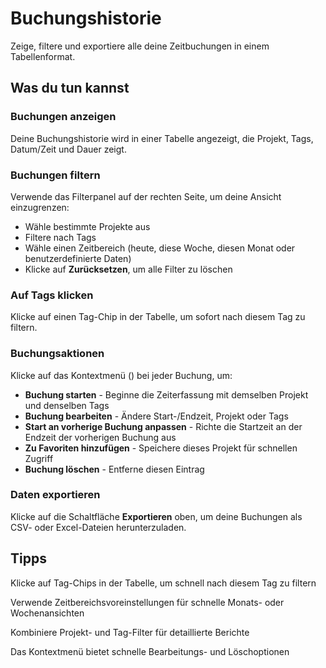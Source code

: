 # Buchungshistorie

Zeige, filtere und exportiere alle deine Zeitbuchungen in einem Tabellenformat.

## Was du tun kannst

### Buchungen anzeigen
Deine Buchungshistorie wird in einer Tabelle angezeigt, die Projekt, Tags, Datum/Zeit und Dauer zeigt.

### Buchungen filtern
Verwende das Filterpanel auf der rechten Seite, um deine Ansicht einzugrenzen:
- Wähle bestimmte Projekte aus
- Filtere nach Tags
- Wähle einen Zeitbereich (heute, diese Woche, diesen Monat oder benutzerdefinierte Daten)
- Klicke auf **Zurücksetzen**, um alle Filter zu löschen

### Auf Tags klicken
Klicke auf einen Tag-Chip in der Tabelle, um sofort nach diesem Tag zu filtern.

### Buchungsaktionen
Klicke auf das Kontextmenü (<Icon name="EllipsisVertical" />) bei jeder Buchung, um:
- **Buchung starten** - Beginne die Zeiterfassung mit demselben Projekt und denselben Tags
- **Buchung bearbeiten** - Ändere Start-/Endzeit, Projekt oder Tags
- **Start an vorherige Buchung anpassen** - Richte die Startzeit an der Endzeit der vorherigen Buchung aus
- **Zu Favoriten hinzufügen** - Speichere dieses Projekt für schnellen Zugriff
- **Buchung löschen** - Entferne diesen Eintrag

### Daten exportieren
Klicke auf die Schaltfläche **Exportieren** oben, um deine Buchungen als CSV- oder Excel-Dateien herunterzuladen.

## Tipps

<Tip>Klicke auf Tag-Chips in der Tabelle, um schnell nach diesem Tag zu filtern</Tip>

<Tip>Verwende Zeitbereichsvoreinstellungen für schnelle Monats- oder Wochenansichten</Tip>

<Tip>Kombiniere Projekt- und Tag-Filter für detaillierte Berichte</Tip>

<Tip>Das Kontextmenü bietet schnelle Bearbeitungs- und Löschoptionen</Tip>